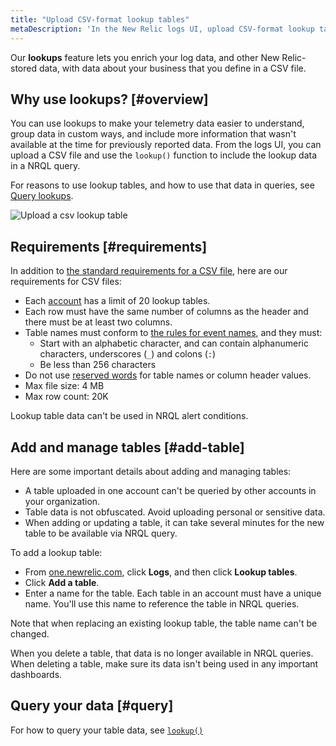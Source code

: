 ```yaml
---
title: "Upload CSV-format lookup tables"
metaDescription: 'In the New Relic logs UI, upload CSV-format lookup tables and use that data in combination with other New Relic data.'
---
```



Our **lookups** feature lets you enrich your log data, and other New Relic-stored data, with data about your business that you define in a CSV file. 

## Why use lookups? [#overview]

You can use lookups to make your telemetry data easier to understand, group data in custom ways, and include more information that wasn't available at the time for previously reported data. From the logs UI, you can upload a CSV file and use the `lookup()` function to include the lookup data in a NRQL query. 

For reasons to use lookup tables, and how to use that data in queries, see [Query lookups](/docs/query-your-data/nrql-new-relic-query-language/nrql-query-tutorials/lookups).

<img
  title="Upload a csv lookup table"
  alt="Upload a csv lookup table"
  src={logsLookupTableUi}
/>

## Requirements [#requirements]

 In addition to [the standard requirements for a CSV file](https://www.rfc-editor.org/rfc/rfc4180), here are our requirements for CSV files: 

* Each [account](/docs/accounts/accounts-billing/account-structure/new-relic-account-structure/#organization-accounts) has a limit of 20 lookup tables.
* Each row must have the same number of columns as the header and there must be at least two columns.
* Table names must conform to [the rules for event names](/docs/data-apis/ingest-apis/event-api/introduction-event-api/#limits), and they must:
  * Start with an alphabetic character, and can contain alphanumeric characters, underscores (`_`) and colons (`:`) 
  * Be less than 256 characters 
* Do not use [reserved words](/docs/data-apis/custom-data/custom-events/data-requirements-limits-custom-event-data/#reserved-words) for table names or column header values.
* Max file size: 4 MB
* Max row count: 20K

Lookup table data can't be used in NRQL alert conditions. 

## Add and manage tables [#add-table]

Here are some important details about adding and managing tables: 

* A table uploaded in one account can't be queried by other accounts in your organization. 
* Table data is not obfuscated. Avoid uploading personal or sensitive data.
* When adding or updating a table, it can take several minutes for the new table to be available via NRQL query. 

To add a lookup table: 

* From [one.newrelic.com](https://one.newrelic.com), click **Logs**, and then click **Lookup tables**. 
* Click **Add a table**.
* Enter a name for the table. Each table in an account must have a unique name. You'll use this name to reference the table in NRQL queries. 

Note that when replacing an existing lookup table, the table name can't be changed.

When you delete a table, that data is no longer available in NRQL queries. When deleting a table, make sure its data isn't being used in any important dashboards.

## Query your data [#query]

For how to query your table data, see [`lookup()`](????)



